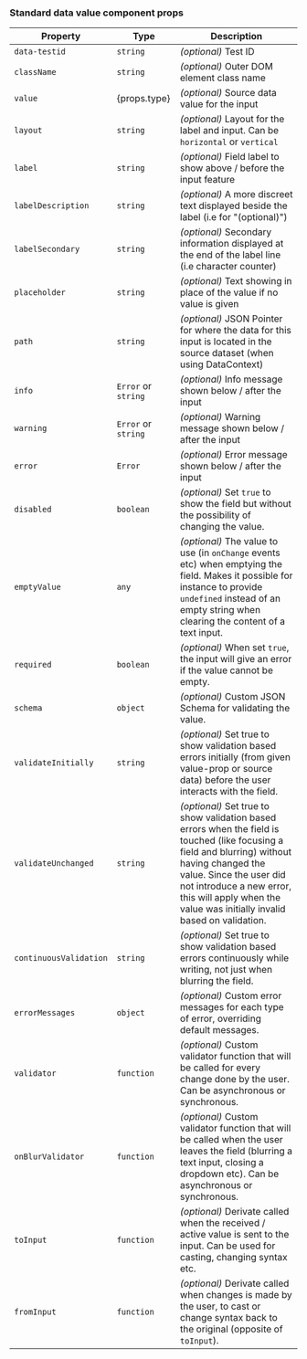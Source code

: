 ### Standard data value component props

| Property               | Type                | Description                                                                                                                                                                                                                                                                    |
| ---------------------- | ------------------- | ------------------------------------------------------------------------------------------------------------------------------------------------------------------------------------------------------------------------------------------------------------------------------ |
| `data-testid`          | `string`            | _(optional)_ Test ID                                                                                                                                                                                                                                                           |
| `className`            | `string`            | _(optional)_ Outer DOM element class name                                                                                                                                                                                                                                      |
| `value`                | {props.type}        | _(optional)_ Source data value for the input                                                                                                                                                                                                                                   |
| `layout`               | `string`            | _(optional)_ Layout for the label and input. Can be `horizontal` or `vertical`                                                                                                                                                                                                 |
| `label`                | `string`            | _(optional)_ Field label to show above / before the input feature                                                                                                                                                                                                              |
| `labelDescription`     | `string`            | _(optional)_ A more discreet text displayed beside the label (i.e for "(optional)")                                                                                                                                                                                            |
| `labelSecondary`       | `string`            | _(optional)_ Secondary information displayed at the end of the label line (i.e character counter)                                                                                                                                                                              |
| `placeholder`          | `string`            | _(optional)_ Text showing in place of the value if no value is given                                                                                                                                                                                                           |
| `path`                 | `string`            | _(optional)_ JSON Pointer for where the data for this input is located in the source dataset (when using DataContext)                                                                                                                                                          |
| `info`                 | `Error` or `string` | _(optional)_ Info message shown below / after the input                                                                                                                                                                                                                        |
| `warning`              | `Error` or `string` | _(optional)_ Warning message shown below / after the input                                                                                                                                                                                                                     |
| `error`                | `Error`             | _(optional)_ Error message shown below / after the input                                                                                                                                                                                                                       |
| `disabled`             | `boolean`           | _(optional)_ Set `true` to show the field but without the possibility of changing the value.                                                                                                                                                                                   |
| `emptyValue`           | `any`               | _(optional)_ The value to use (in `onChange` events etc) when emptying the field. Makes it possible for instance to provide `undefined` instead of an empty string when clearing the content of a text input.                                                                  |
| `required`             | `boolean`           | _(optional)_ When set `true`, the input will give an error if the value cannot be empty.                                                                                                                                                                                       |
| `schema`               | `object`            | _(optional)_ Custom JSON Schema for validating the value.                                                                                                                                                                                                                      |
| `validateInitially`    | `string`            | _(optional)_ Set true to show validation based errors initially (from given value-prop or source data) before the user interacts with the field.                                                                                                                               |
| `validateUnchanged`    | `string`            | _(optional)_ Set true to show validation based errors when the field is touched (like focusing a field and blurring) without having changed the value. Since the user did not introduce a new error, this will apply when the value was initially invalid based on validation. |
| `continuousValidation` | `string`            | _(optional)_ Set true to show validation based errors continuously while writing, not just when blurring the field.                                                                                                                                                            |
| `errorMessages`        | `object`            | _(optional)_ Custom error messages for each type of error, overriding default messages.                                                                                                                                                                                        |
| `validator`            | `function`          | _(optional)_ Custom validator function that will be called for every change done by the user. Can be asynchronous or synchronous.                                                                                                                                              |
| `onBlurValidator`      | `function`          | _(optional)_ Custom validator function that will be called when the user leaves the field (blurring a text input, closing a dropdown etc). Can be asynchronous or synchronous.                                                                                                 |
| `toInput`              | `function`          | _(optional)_ Derivate called when the received / active value is sent to the input. Can be used for casting, changing syntax etc.                                                                                                                                              |
| `fromInput`            | `function`          | _(optional)_ Derivate called when changes is made by the user, to cast or change syntax back to the original (opposite of `toInput`).                                                                                                                                          |
